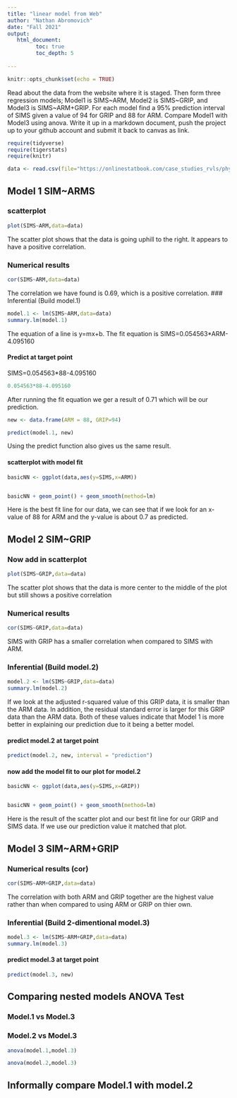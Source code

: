 ```yaml
---
title: "linear model from Web"
author: "Nathan Abromovich"
date: "Fall 2021"
output:
   html_document:
         toc: true
         toc_depth: 5
        
---
```


```r
knitr::opts_chunk$set(echo = TRUE)
```

Read about the data from the website where it is staged.  Then form three regression models; Model1 is SIMS~ARM, Model2 is SIMS~GRIP, and Model3 is SIMS~ARM+GRIP. For each model find a 95% prediction interval of SIMS given a value of 94  for GRIP and 88 for ARM. Compare Model1 with Model3 using anova. Write it up in a markdown document, push the project up to your github account and submit it back to canvas as link. 

 


```r
require(tidyverse)
require(tigerstats)
require(knitr)

```

```r
data <- read.csv(file="https://onlinestatbook.com/case_studies_rvls/physical_strength/data.txt",sep="",header=TRUE)  

```

## Model 1 SIM~ARMS

### scatterplot
```r
plot(SIMS~ARM,data=data)
```
  
The scatter plot shows that the data is going uphill to the right.  It appears to have a positive correlation. 

### Numerical results
```r
cor(SIMS~ARM,data=data)
```
The correlation we have found is 0.69, which is a positive correlation. 
### Inferential  (Build model.1)
```r
model.1 <- lm(SIMS~ARM,data=data)
summary.lm(model.1)
```
The equation of a line is y=mx+b. 
The fit equation is SIMS=0.054563*ARM-4.095160

#### Predict at target point
SIMS=0.054563*88-4.095160
```r
0.054563*88-4.095160

```
After running the fit equation we ger a result of 0.71 which will be our prediction.
```r
new <- data.frame(ARM = 88, GRIP=94)
```
```r
predict(model.1, new)

```


Using the predict function also gives us the same result.


#### scatterplot with model fit

```r
basicNN <- ggplot(data,aes(y=SIMS,x=ARM))


basicNN + geom_point() + geom_smooth(method=lm)

```
  
Here is the best fit line for our data, we can see that if we look for an x-value of 88 for ARM and the y-value is about 0.7 as predicted. 
  

## Model 2 SIM~GRIP

### Now add in scatterplot
```r
plot(SIMS~GRIP,data=data)
```
  
The scatter plot shows that the data is more center to the middle of the plot but still shows a positive correlation 


### Numerical results 
```r
cor(SIMS~GRIP,data=data)
```
SIMS with GRIP has a smaller correlation when compared to SIMS with ARM. 


### Inferential  (Build model.2)
```r
model.2 <- lm(SIMS~GRIP,data=data)
summary.lm(model.2)
```
If we look at the adjusted r-squared value of this GRIP data, it is smaller than the ARM data.  In addition, the residual standard error is larger for this GRIP data than the ARM data.  Both of these values indicate that Model 1 is more better in explaining our prediction due to it being a better model.  


#### predict model.2 at target point
```r
predict(model.2, new, interval = "prediction")

```


#### now add the model fit to our plot for model.2

```r
basicNN <- ggplot(data,aes(y=SIMS,x=GRIP))


basicNN + geom_point() + geom_smooth(method=lm)

``` 
  
Here is the result of the scatter plot and our best fit line for our GRIP and SIMS data.  If we use our prediction value it matched that plot. 

## Model 3 SIM~ARM+GRIP

### Numerical results (cor)
```r
cor(SIMS~ARM+GRIP,data=data)
```
The correlation with both ARM and GRIP together are the highest value rather than when compared to using ARM or GRIP on thier own.  
  
### Inferential  (Build 2-dimentional model.3)
```r
model.3 <- lm(SIMS~ARM+GRIP,data=data)
summary.lm(model.3)
```
#### predict model.3 at target point
```r
predict(model.3, new)

```  

## Comparing nested models ANOVA Test

### Model.1 vs Model.3
### Model.2 vs Model.3

```r
anova(model.1,model.3)
```
```r
anova(model.2,model.3)
```
## Informally compare Model.1 with model.2

